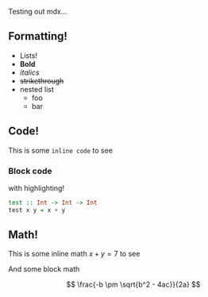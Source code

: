 Testing out mdx...

## Formatting!

- Lists!
- **Bold**
- _italics_
- ~~strikethrough~~
- nested list
  - foo
  - bar

## Code!

This is some `inline code` to see

### Block code

with highlighting!

```haskell
test :: Int -> Int -> Int
test x y = x + y
```

## Math!

This is some inline math $x + y = 7$ to see

And some block math

$$
\frac{-b \pm \sqrt{b^2 - 4ac}}{2a}
$$
